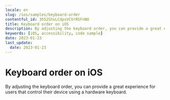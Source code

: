 ```yaml
---
locale: en
slug: /ios/samples/keyboard-order
contentful_id: 3h52ShsLCdpsVCVrR5FnNO
title: Keyboard order on iOS
description: By adjusting the keyboard order, you can provide a great experience for users that control their device using a hardware keyboard.
keywords: [iOS, accessibility, code sample]
date: 2023-01-23
last_update:
  date: 2023-01-23
---
```


# Keyboard order on iOS

By adjusting the keyboard order, you can provide a great experience for users that control their device using a hardware keyboard.

<CodeSample id="keyboard-order" framework="ios" locale="en"/>
